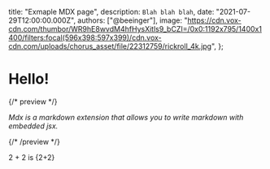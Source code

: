   title: "Exmaple MDX page",
  description: `Blah blah blah`,
  date: "2021-07-29T12:00:00.000Z",
  authors: ["@beeinger"],
  image:
    "https://cdn.vox-cdn.com/thumbor/WR9hE8wvdM4hfHysXitls9_bCZI=/0x0:1192x795/1400x1400/filters:focal(596x398:597x399)/cdn.vox-cdn.com/uploads/chorus_asset/file/22312759/rickroll_4k.jpg",
};

# Hello!

{/* preview */}

_Mdx is a markdown extension that allows you to write markdown with embedded jsx._

{/* /preview */}

2 + 2 is {2+2}
